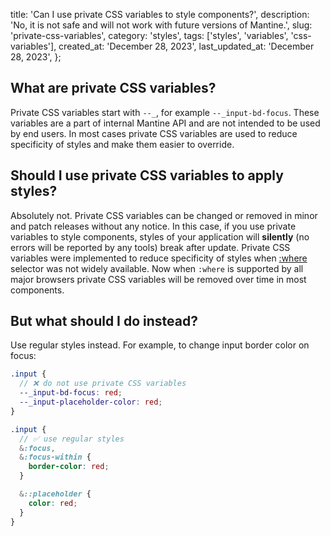 
  title: 'Can I use private CSS variables to style components?',
  description:
    'No, it is not safe and will not work with future versions of Mantine.',
  slug: 'private-css-variables',
  category: 'styles',
  tags: ['styles', 'variables', 'css-variables'],
  created_at: 'December 28, 2023',
  last_updated_at: 'December 28, 2023',
};


## What are private CSS variables?

Private CSS variables start with `--_`, for example `--_input-bd-focus`.
These variables are a part of internal Mantine API and are not intended to
be used by end users. In most cases private CSS variables are used to
reduce specificity of styles and make them easier to override.

## Should I use private CSS variables to apply styles?

Absolutely not. Private CSS variables can be changed or removed in minor
and patch releases without any notice. In this case, if you use private
variables to style components, styles of your application will **silently**
(no errors will be reported by any tools) break after update. Private
CSS variables were implemented to reduce specificity of styles when
[:where](https://developer.mozilla.org/en-US/docs/Web/CSS/:where) selector
was not widely available. Now when `:where` is supported by all major browsers
private CSS variables will be removed over time in most components.

## But what should I do instead?

Use regular styles instead. For example, to change input border color on focus:

```scss
.input {
  // ❌ do not use private CSS variables
  --_input-bd-focus: red;
  --_input-placeholder-color: red;
}

.input {
  // ✅ use regular styles
  &:focus,
  &:focus-within {
    border-color: red;
  }

  &::placeholder {
    color: red;
  }
}
```
